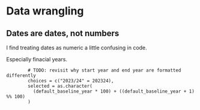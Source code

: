 # Data wrangling

## Dates are dates, not numbers

I find treating dates as numeric a little confusing in code. 

Especially finacial years.

```
        # TODO: revisit why start year and end year are formatted differently
        choices = c("2023/24" = 202324),
        selected = as.character(
          (default_baseline_year * 100) + ((default_baseline_year + 1) %% 100)
        )
```